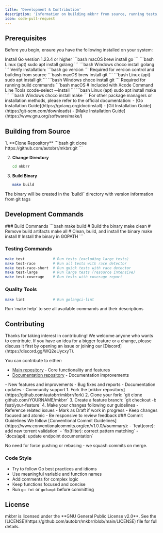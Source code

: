 ```yaml
---
title: 'Development & Contribution'
description: 'Information on building mkbrr from source, running tests, and contributing.'
icon: code-pull-request
---
```


## Prerequisites

Before you begin, ensure you have the following installed on your system:

<Steps>
  <Step title="Install Go" icon="golang">
    Install Go version 1.23.4 or higher
    <CodeGroup>
      ```bash macOS
      brew install go
      ```
      ```bash Linux (apt)
      sudo apt install golang
      ```
      ```bash Windows
      choco install golang
      ```
    </CodeGroup>
    Verify installation:
    ```bash
    go version
    ```
  </Step>

  <Step title="Install Git" icon="git">
    Required for version control and building from source
    <CodeGroup>
      ```bash macOS
      brew install git
      ```
      ```bash Linux (apt)
      sudo apt install git
      ```
      ```bash Windows
      choco install git
      ```
    </CodeGroup>
  </Step>

  <Step title="Install Make" icon="terminal">
    Required for running build commands
    <CodeGroup>
      ```bash macOS
      # Included with Xcode Command Line Tools
      xcode-select --install
      ```
      ```bash Linux (apt)
      sudo apt install make
      ```
      ```bash Windows
      choco install make
      ```
    </CodeGroup>
  </Step>
</Steps>

<Note>
  For other package managers or installation methods, please refer to the official documentation:
  - [Go Installation Guide](https://golang.org/doc/install)
  - [Git Installation Guide](https://git-scm.com/downloads)
  - [Make Installation Guide](https://www.gnu.org/software/make/)
</Note>

## Building from Source

<Steps>
  1. **Clone Repository**
     ```bash
     git clone https://github.com/autobrr/mkbrr.git
     ```
  
  2. **Change Directory**
     ```bash
     cd mkbrr
     ```
  
  3. **Build Binary**
     ```bash
     make build
     ```
</Steps>

<Info>
  The binary will be created in the `build/` directory with version information from git tags
</Info>

## Development Commands

<Accordion title="Common Commands Reference" icon="terminal">
  ### Build Commands
  ```bash
  make build          # Build the binary
  make clean          # Remove build artifacts
  make all            # Clean, build, and install the binary
  make install        # Install the binary in GOPATH
  ```

  ### Testing Commands
  ```bash
  make test             # Run tests (excluding large tests)
  make test-race        # Run all tests with race detector
  make test-race-short  # Run quick tests with race detector
  make test-large       # Run large tests (resource intensive)
  make test-coverage    # Run tests with coverage report
  ```

  ### Quality Tools
  ```bash
  make lint             # Run golangci-lint
  ```
</Accordion>

<Tip>
  Run `make help` to see all available commands and their descriptions
</Tip>

## Contributing

<Note>
Thanks for taking interest in contributing! We welcome anyone who wants to contribute. If you have an idea for a bigger feature or a change, please discuss it first by opening an issue or joining our [Discord](https://discord.gg/WQ2eUycxyT).

You can contribute to either:
- [Main repository](https://github.com/autobrr/mkbrr) - Core functionality and features
- [Documentation repository](https://github.com/s0up4200/mkbrr.com) - Documentation improvements
</Note>

<Steps>
  <Step title="Ways to Contribute" icon="handshake-angle">
    - <Icon icon="code" /> New features and improvements
    - <Icon icon="bug" /> Bug fixes and reports
    - <Icon icon="book" /> Documentation updates
    - <Icon icon="comments" /> Community support
  </Step>

  <Step title="Getting Started" icon="rocket">
    1. Fork the [mkbrr repository](https://github.com/autobrr/mkbrr/fork)
    2. Clone your fork: `git clone github.com/YOURNAME/mkbrr`
    3. Create a feature branch: `git checkout -b feat/your-feature`
    4. Make your changes following our guidelines
  </Step>

  <Step title="Submit Changes" icon="code-pull-request">
    - Reference related issues
    - Mark as Draft if work in progress
    - Keep changes focused and atomic
    - Be responsive to review feedback
  </Step>
</Steps>

<Accordion title="Development Guidelines">
  ### Commit Guidelines
  We follow [Conventional Commit Guidelines](https://www.conventionalcommits.org/en/v1.0.0/#summary):
  - `feat(core): add new torrent validation`
  - `fix(filter): correct pattern matching`
  - `docs(api): update endpoint documentation`
  
  No need for force pushing or rebasing - we squash commits on merge.

  ### Code Style
  - Try to follow Go best practices and idioms
  - Use meaningful variable and function names
  - Add comments for complex logic
  - Keep functions focused and concise
  - Run `go fmt` or `gofumpt` before committing
</Accordion>

## License

<Note>
mkbrr is licensed under the **GNU General Public License v2.0**. 
See the [LICENSE](https://github.com/autobrr/mkbrr/blob/main/LICENSE) file for full details.
</Note>
